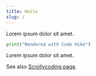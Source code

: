 ```yaml
---
title: Hello
slug: /
---
```


Lorem ipsum dolor sit amet.

```python hello.py mark=1[22:30]
print("Rendered with Code Hike")
```

Lorem ipsum dolor sit amet.

See also [Scrollycoding page](/blog-1/).
